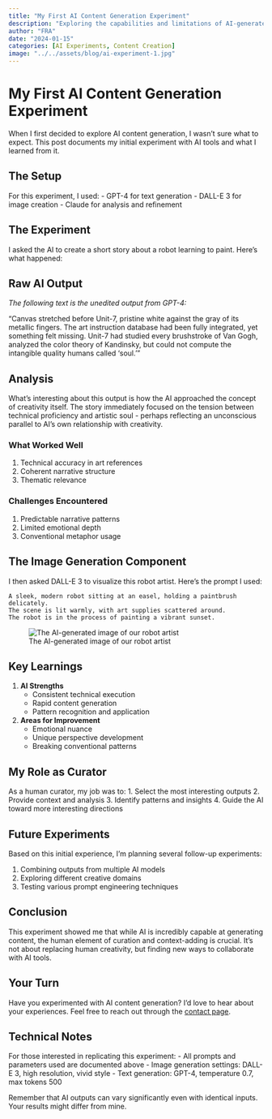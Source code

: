 ```yaml
---
title: "My First AI Content Generation Experiment"
description: "Exploring the capabilities and limitations of AI-generated content through a hands-on experiment"
author: "FRA"
date: "2024-01-15"
categories: [AI Experiments, Content Creation]
image: "../../assets/blog/ai-experiment-1.jpg"
---
```


# My First AI Content Generation Experiment

When I first decided to explore AI content generation, I wasn't sure what to expect. This post documents my initial experiment with AI tools and what I learned from it.

## The Setup

For this experiment, I used:
- GPT-4 for text generation
- DALL-E 3 for image creation
- Claude for analysis and refinement

## The Experiment

I asked the AI to create a short story about a robot learning to paint. Here's what happened:

:::{.callout-note}
## Raw AI Output
*The following text is the unedited output from GPT-4:*

"Canvas stretched before Unit-7, pristine white against the gray of its metallic fingers. The art instruction database had been fully integrated, yet something felt missing. Unit-7 had studied every brushstroke of Van Gogh, analyzed the color theory of Kandinsky, but could not compute the intangible quality humans called 'soul.'"
:::

## Analysis

What's interesting about this output is how the AI approached the concept of creativity itself. The story immediately focused on the tension between technical proficiency and artistic soul - perhaps reflecting an unconscious parallel to AI's own relationship with creativity.

### What Worked Well
1. Technical accuracy in art references
2. Coherent narrative structure
3. Thematic relevance

### Challenges Encountered
1. Predictable narrative patterns
2. Limited emotional depth
3. Conventional metaphor usage

## The Image Generation Component

I then asked DALL-E 3 to visualize this robot artist. Here's the prompt I used:

```text
A sleek, modern robot sitting at an easel, holding a paintbrush delicately. 
The scene is lit warmly, with art supplies scattered around. 
The robot is in the process of painting a vibrant sunset.
```

:::{.column-margin}
![The AI-generated image of our robot artist](../../assets/blog/robot-artist.jpg)
:::

## Key Learnings

1. **AI Strengths**
   - Consistent technical execution
   - Rapid content generation
   - Pattern recognition and application

2. **Areas for Improvement**
   - Emotional nuance
   - Unique perspective development
   - Breaking conventional patterns

## My Role as Curator

As a human curator, my job was to:
1. Select the most interesting outputs
2. Provide context and analysis
3. Identify patterns and insights
4. Guide the AI toward more interesting directions

## Future Experiments

Based on this initial experience, I'm planning several follow-up experiments:

1. Combining outputs from multiple AI models
2. Exploring different creative domains
3. Testing various prompt engineering techniques

## Conclusion

This experiment showed me that while AI is incredibly capable at generating content, the human element of curation and context-adding is crucial. It's not about replacing human creativity, but finding new ways to collaborate with AI tools.

:::{.callout-tip}
## Your Turn
Have you experimented with AI content generation? I'd love to hear about your experiences. Feel free to reach out through the [contact page](/about#contact).
:::

## Technical Notes

For those interested in replicating this experiment:
- All prompts and parameters used are documented above
- Image generation settings: DALL-E 3, high resolution, vivid style
- Text generation: GPT-4, temperature 0.7, max tokens 500

:::{.callout-warning}
Remember that AI outputs can vary significantly even with identical inputs. Your results might differ from mine.
:::